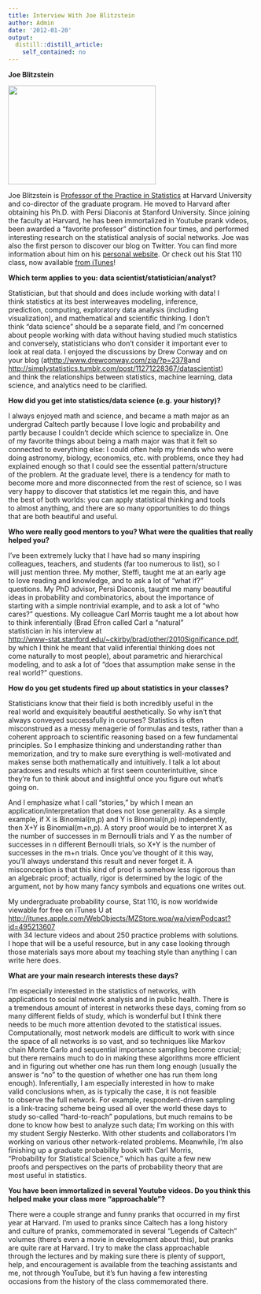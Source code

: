 ```yaml
---
title: Interview With Joe Blitzstein
author: Admin
date: '2012-01-20'
output:
  distill::distill_article:
    self_contained: no
---
```


<div class="im">
  <strong>Joe Blitzstein</strong>
</div>

<div class="im">
</div>

<div class="im">
  <img height="200" src="http://biostat.jhsph.edu/~jleek/Blitzstein3.jpg" width="300" />
</div>

<div class="im">
</div>

<div class="im">
  Joe Blitzstein is <a href="http://news.harvard.edu/gazette/story/2011/11/the-lasting-lure-of-logic/" target="_blank">Professor of the Practice in Statistics</a> at Harvard University and co-director of the graduate program. He moved to Harvard after obtaining his Ph.D. with Persi Diaconis at Stanford University. Since joining the faculty at Harvard, he has been immortalized in Youtube prank videos, been awarded a &#8220;favorite professor&#8221; distinction four times, and performed interesting research on the statistical analysis of social networks. Joe was also the first person to discover our blog on Twitter. You can find more information about him on his <a href="http://www.people.fas.harvard.edu/~blitz/Site/Home.html" target="_blank">personal website</a>. Or check out his Stat 110 class, now available <a href="http://itunes.apple.com/WebObjects/MZStore.woa/wa/viewPodcast?id=495213607" target="_blank">from iTunes</a>!
</div>

<div class="im">
</div>

<div class="im">
  <strong>Which term applies to you: data scientist/statistician/</strong><strong>analyst?</strong>
</div>

<span>Statistician, but that should and does include working with data! I</span>  
<span>think statistics at its best interweaves modeling, inference,</span>  
<span>prediction, computing, exploratory data analysis (including</span>  
<span>visualization), and mathematical and scientific thinking. I don&#8217;t</span>  
<span>think &#8220;data science&#8221; should be a separate field, and I&#8217;m concerned</span>  
<span>about people working with data without having studied much statistics</span>  
<span>and conversely, statisticians who don&#8217;t consider it important ever to</span>  
<span>look at real data. I enjoyed the discussions by Drew Conway and on</span>  
<span>your blog (at</span><a href="http://www.drewconway.com/zia/?p=2378" target="_blank"><a href="http://www.drewconway.com/zia/?p=2378" target="_blank">http://www.drewconway.com/zia/?p=2378</a></a><span>and</span>  
<a href="http://simplystatistics.tumblr.com/post/11271228367/datascientist" target="_blank"><a href="http://simplystatistics.tumblr.com/post/11271228367/datascientist" target="_blank">http://simplystatistics.tumblr.com/post/11271228367/datascientist</a></a><span>)</span>  
<span>and think the relationships between statistics, machine learning, data</span>  
<span>science, and analytics need to be clarified.</span> 

<div class="im">
  <strong>How did you get into statistics/data science (e.g. your history)?</strong>
</div>

<span>I always enjoyed math and science, and became a math major as an</span>  
<span>undergrad Caltech partly because I love logic and probability and</span>  
<span>partly because I couldn&#8217;t decide which science to specialize in. One</span>  
<span>of my favorite things about being a math major was that it felt so</span>  
<span>connected to everything else: I could often help my friends who were</span>  
<span>doing astronomy, biology, economics, etc. with problems, once they had</span>  
<span>explained enough so that I could see the essential pattern/structure</span>  
<span>of the problem. At the graduate level, there is a tendency for math to</span>  
<span>become more and more disconnected from the rest of science, so I was</span>  
<span>very happy to discover that statistics let me regain this, and have</span>  
<span>the best of both worlds: you can apply statistical thinking and tools</span>  
<span>to almost anything, and there are so many opportunities to do things</span>  
<span>that are both beautiful and useful.</span> 

<div class="im">
  <strong>Who were really good mentors to you? What were the qualities that really</strong><br /><strong>helped you?</strong>
</div>

<span>I&#8217;ve been extremely lucky that I have had so many inspiring</span>  
<span>colleagues, teachers, and students (far too numerous to list), so I</span>  
<span>will just mention three. My mother, Steffi, taught me at an early age</span>  
<span>to love reading and knowledge, and to ask a lot of &#8220;what if?&#8221;</span>  
<span>questions. My PhD advisor, Persi Diaconis, taught me many beautiful</span>  
<span>ideas in probability and combinatorics, about the importance of</span>  
<span>starting with a simple nontrivial example, and to ask a lot of &#8220;who</span>  
<span>cares?&#8221; questions. My colleague Carl Morris taught me a lot about how</span>  
<span>to think inferentially (Brad Efron called Carl a &#8220;natural&#8221;</span>  
<span>statistician in his interview at</span>  
<a href="http://www-stat.stanford.edu/~ckirby/brad/other/2010Significance.pdf" target="_blank"><a href="http://www-stat.stanford.edu/~ckirby/brad/other/2010Significance.pdf" target="_blank">http://www-stat.stanford.edu/~ckirby/brad/other/2010Significance.pdf</a></a><span>,</span>  
<span>by which I think he meant that valid inferential thinking does not</span>  
<span>come naturally to most people), about parametric and hierarchical</span>  
<span>modeling, and to ask a lot of &#8220;does that assumption make sense in the</span>  
<span>real world?&#8221; questions.</span> 

<div class="im">
  <strong>How do you get students fired up about statistics in your classes?</strong>
</div>

<span>Statisticians know that their field is both incredibly useful in the</span>  
<span>real world and exquisitely beautiful aesthetically. So why isn&#8217;t that</span>  
<span>always conveyed successfully in courses? Statistics is often</span>  
<span>misconstrued as a messy menagerie of formulas and tests, rather than a</span>  
<span>coherent approach to scientific reasoning based on a few fundamental</span>  
<span>principles. So I emphasize thinking and understanding rather than</span>  
<span>memorization, and try to make sure everything is well-motivated and</span>  
<span>makes sense both mathematically and intuitively. I talk a lot about</span>  
<span>paradoxes and results which at first seem counterintuitive, since</span>  
<span>they&#8217;re fun to think about and insightful once you figure out what&#8217;s</span>  
<span>going on.</span>

<span>And I emphasize what I call &#8220;stories,&#8221; by which I mean an</span>  
<span>application/interpretation that does not lose generality. As a simple</span>  
<span>example, if X is Binomial(m,p) and Y is Binomial(n,p) independently,</span>  
<span>then X+Y is Binomial(m+n,p). A story proof would be to interpret X as</span>  
<span>the number of successes in m Bernoulli trials and Y as the number of</span>  
<span>successes in n different Bernoulli trials, so X+Y is the number of</span>  
<span>successes in the m+n trials. Once you&#8217;ve thought of it this way,</span>  
<span>you&#8217;ll always understand this result and never forget it. A</span>  
<span>misconception is that this kind of proof is somehow less rigorous than</span>  
<span>an algebraic proof; actually, rigor is determined by the logic of the</span>  
<span>argument, not by how many fancy symbols and equations one writes out.</span>

<span>My undergraduate probability course, Stat 110, is now worldwide</span>  
<span>viewable for free on iTunes U at</span>  
<a href="http://itunes.apple.com/WebObjects/MZStore.woa/wa/viewPodcast?id=495213607" target="_blank"><a href="http://itunes.apple.com/WebObjects/MZStore.woa/wa/viewPodcast?id=495213607" target="_blank">http://itunes.apple.com/WebObjects/MZStore.woa/wa/viewPodcast?id=495213607</a></a>  
<span>with 34 lecture videos and about 250 practice problems with solutions.</span>  
<span>I hope that will be a useful resource, but in any case looking through</span>  
<span>those materials says more about my teaching style than anything I can</span>  
<span>write here does.</span>

<span><strong>What are your main research interests these days?</strong></span>

<span>I&#8217;m especially interested in the statistics of networks, with</span>  
<span>applications to social network analysis and in public health. There is</span>  
<span>a tremendous amount of interest in networks these days, coming from so</span>  
<span>many different fields of study, which is wonderful but I think there</span>  
<span>needs to be much more attention devoted to the statistical issues.</span>  
<span>Computationally, most network models are difficult to work with since</span>  
<span>the space of all networks is so vast, and so techniques like Markov</span>  
<span>chain Monte Carlo and sequential importance sampling become crucial;</span>  
<span>but there remains much to do in making these algorithms more efficient</span>  
<span>and in figuring out whether one has run them long enough (usually the</span>  
<span>answer is &#8220;no&#8221; to the question of whether one has run them long</span>  
<span>enough). Inferentially, I am especially interested in how to make</span>  
<span>valid conclusions when, as is typically the case, it is not feasible</span>  
<span>to observe the full network. For example, respondent-driven sampling</span>  
<span>is a link-tracing scheme being used all over the world these days to</span>  
<span>study so-called &#8220;hard-to-reach&#8221; populations, but much remains to be</span>  
<span>done to know how best to analyze such data; I&#8217;m working on this with</span>  
<span>my student Sergiy Nesterko. With other students and collaborators I&#8217;m</span>  
<span>working on various other network-related problems. Meanwhile, I&#8217;m also</span>  
<span>finishing up a graduate probability book with Carl Morris,</span>  
<span>&#8220;Probability for Statistical Science,&#8221; which has quite a few new</span>  
<span>proofs and perspectives on the parts of probability theory that are</span>  
<span>most useful in statistics.</span> 

<div class="im">
  <strong>You have been immortalized in several Youtube videos. Do you think this</strong><br /><strong>helped make your class more &#8220;approachable&#8221;?</strong>
</div>

<span>There were a couple strange and funny pranks that occurred in my first</span>  
<span>year at Harvard. I&#8217;m used to pranks since Caltech has a long history</span>  
<span>and culture of pranks, commemorated in several &#8220;Legends of Caltech&#8221;</span>  
<span>volumes (there&#8217;s even a movie in development about this), but pranks</span>  
<span>are quite rare at Harvard. I try to make the class approachable</span>  
<span>through the lectures and by making sure there is plenty of support,</span>  
<span>help, and encouragement is available from the teaching assistants and</span>  
<span>me, not through YouTube, but it&#8217;s fun having a few interesting</span>  
<span>occasions from the history of the class commemorated there.</span>
